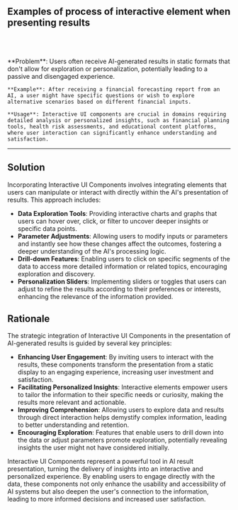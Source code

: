 
## Examples of process of interactive element when presenting results

<br />
<div className='w-full grid grid-cols-1 md:grid-cols-2 gap-x-4 gap-y-8'>

<SampleUI
  src={Perplexity}
  appName='Perplexity'
  desc='Perplexity provide textual response together rich interaction elements like buttons, images, and more. This helps in providing more context to the user and make the response more engaging. This can be useful in providing more information or options to the user.'
  productUrl='https://perplexity.ai/'
/>
<SampleUI
  src={v0}
  appName='Generate frontend code with Vercel v0'
  desc='When generating code and UI, v0 allow users to interact with the results to review, as well as viewing different options. Since the code generation takes long time to finish, these on-the-fly interactive elements can help users to understand the results better and reduce the anxiety of waiting.'
  productUrl='https://v0.dev/'
/>

</div>

<br />

   <div className="bg-neutral-100 dark:bg-neutral-800 px-16 py-10 border">
    **Problem**: Users often receive AI-generated results in static formats that don't allow for exploration or personalization, potentially leading to a passive and disengaged experience.

    **Example**: After receiving a financial forecasting report from an AI, a user might have specific questions or wish to explore alternative scenarios based on different financial inputs.

    **Usage**: Interactive UI components are crucial in domains requiring detailed analysis or personalized insights, such as financial planning tools, health risk assessments, and educational content platforms, where user interaction can significantly enhance understanding and satisfaction.

   </div>

---

## Solution

Incorporating Interactive UI Components involves integrating elements that users can manipulate or interact with directly within the AI's presentation of results. This approach includes:

- **Data Exploration Tools**: Providing interactive charts and graphs that users can hover over, click, or filter to uncover deeper insights or specific data points.
- **Parameter Adjustments**: Allowing users to modify inputs or parameters and instantly see how these changes affect the outcomes, fostering a deeper understanding of the AI's processing logic.
- **Drill-down Features**: Enabling users to click on specific segments of the data to access more detailed information or related topics, encouraging exploration and discovery.
- **Personalization Sliders**: Implementing sliders or toggles that users can adjust to refine the results according to their preferences or interests, enhancing the relevance of the information provided.

## Rationale

The strategic integration of Interactive UI Components in the presentation of AI-generated results is guided by several key principles:

- **Enhancing User Engagement**: By inviting users to interact with the results, these components transform the presentation from a static display to an engaging experience, increasing user investment and satisfaction.
- **Facilitating Personalized Insights**: Interactive elements empower users to tailor the information to their specific needs or curiosity, making the results more relevant and actionable.
- **Improving Comprehension**: Allowing users to explore data and results through direct interaction helps demystify complex information, leading to better understanding and retention.
- **Encouraging Exploration**: Features that enable users to drill down into the data or adjust parameters promote exploration, potentially revealing insights the user might not have considered initially.

Interactive UI Components represent a powerful tool in AI result presentation, turning the delivery of insights into an interactive and personalized experience. By enabling users to engage directly with the data, these components not only enhance the usability and accessibility of AI systems but also deepen the user's connection to the information, leading to more informed decisions and increased user satisfaction.
